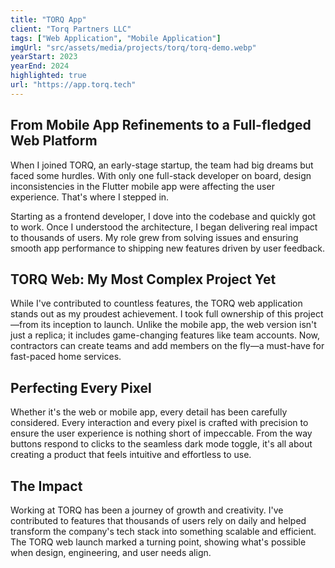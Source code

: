 ```yaml
---
title: "TORQ App"
client: "Torq Partners LLC"
tags: ["Web Application", "Mobile Application"]
imgUrl: "src/assets/media/projects/torq/torq-demo.webp"
yearStart: 2023
yearEnd: 2024
highlighted: true
url: "https://app.torq.tech"
---
```


<FullWidthImg src={torqDemoImg} alt={frontmatter.title} />

## From Mobile App Refinements to a Full-fledged Web Platform

When I joined TORQ, an early-stage startup, the team had big dreams but faced some hurdles. With only one full-stack developer on board, design inconsistencies in the Flutter mobile app were affecting the user experience. That's where I stepped in.

Starting as a frontend developer, I dove into the codebase and quickly got to work. Once I understood the architecture, I began delivering real impact to thousands of users. My role grew from solving issues and ensuring smooth app performance to shipping new features driven by user feedback.

## TORQ Web: My Most Complex Project Yet

While I've contributed to countless features, the TORQ web application stands out as my proudest achievement. I took full ownership of this project—from its inception to launch. Unlike the mobile app, the web version isn't just a replica; it includes game-changing features like team accounts. Now, contractors can create teams and add members on the fly—a must-have for fast-paced home services.

<FullWidthImg src={torqProjectsImg} alt="TORQ web projects" />

## Perfecting Every Pixel

Whether it's the web or mobile app, every detail has been carefully considered. Every interaction and every pixel is crafted with precision to ensure the user experience is nothing short of impeccable. From the way buttons respond to clicks to the seamless dark mode toggle, it's all about creating a product that feels intuitive and effortless to use.

<FullWidthVideo src={torqDemoVideo} alt="TORQ dark mode toggle" />

## The Impact

Working at TORQ has been a journey of growth and creativity. I've contributed to features that thousands of users rely on daily and helped transform the company's tech stack into something scalable and efficient. The TORQ web launch marked a turning point, showing what's possible when design, engineering, and user needs align.
